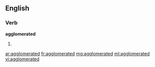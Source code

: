 ==English==

===Verb===
'''agglomerated'''

# {{past of|[[agglomerate]]}}

[[ar:agglomerated]]
[[fr:agglomerated]]
[[mg:agglomerated]]
[[ml:agglomerated]]
[[vi:agglomerated]]